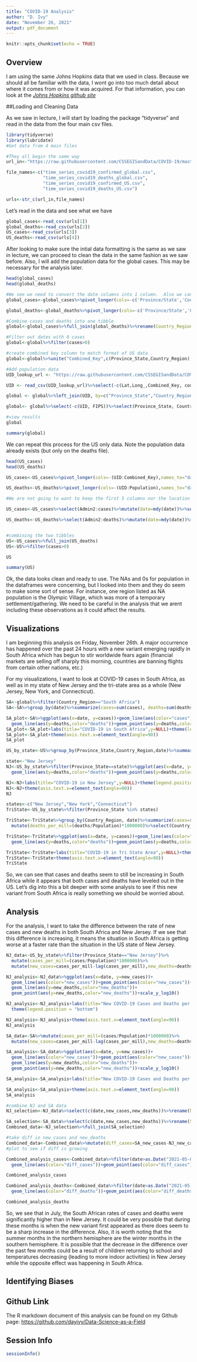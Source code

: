 ---
title: "COVID-19 Analysis"
author: "D. Ivy"
date: "November 26, 2021"
output: pdf_document
---

```{r setup, include=FALSE}
knitr::opts_chunk$set(echo = TRUE)

```

## Overview

I am using the same Johns Hopkins data that we used in class.  Because we should all be familiar with the data, I wont go into too much detail about where it comes from or how it was acquired.  For that information, you can look at the *[Johns Hopkins github site](https://github.com/CSSEGISandData/COVID-19/tree/master/csse_covid_19_data)*

##Loading and Cleaning Data

As we saw in lecture, I will start by loading the package "tidyverse" and read in the data from the four main csv files.

```{r get_jhu_data, echo=TRUE}
library(tidyverse)
library(lubridate)
#Get data from 4 main files

#They all begin the same way
url_in<-"https://raw.githubusercontent.com/CSSEGISandData/COVID-19/master/csse_covid_19_data/csse_covid_19_time_series/"

file_names<-c("time_series_covid19_confirmed_global.csv",
              "time_series_covid19_deaths_global.csv",
              "time_series_covid19_confirmed_US.csv",
              "time_series_covid19_deaths_US.csv")

urls<-str_c(url_in,file_names)
```

Let's read in the data and see what we have

```{r import_data, echo=TRUE,message=FALSE}
global_cases<-read_csv(urls[1])
global_deaths<-read_csv(urls[2])
US_cases<-read_csv(urls[3])
US_deaths<-read_csv(urls[4])
```

After looking to make sure the intial data formatting is the same as we saw in lecture, we can proceed to clean the data in the same fashion as we saw before. Also, I will add the population data for the global cases.  This may be necessary for the analysis later.

```{r tidy_global_data, echo=TRUE}
head(global_cases)
head(global_deaths)

#We see we need to convert the date columns into 1 column.  Also we can get rid of the Lat and Long variables
global_cases<-global_cases%>%pivot_longer(cols=-c('Province/State','Country/Region',Lat,Long),names_to="date",values_to="cases")%>%select(-c(Lat,Long))

global_deaths<-global_deaths%>%pivot_longer(cols=-c('Province/State','Country/Region',Lat,Long),names_to="date",values_to="deaths")%>%select(-c(Lat,Long))

#Combine cases and deaths into one tibble
global<-global_cases%>%full_join(global_deaths)%>%rename(Country_Region='Country/Region',Province_State='Province/State')%>%mutate(date=mdy(date))

#Filter out dates with 0 cases
global<-global%>%filter(cases>0)

#create combined key column to match format of US data
global<-global%>%unite("Combined_Key",c(Province_State,Country_Region),sep=", ",na.rm=TRUE, remove=FALSE)

#Add population data
UID_lookup_url <- "https://raw.githubusercontent.com/CSSEGISandData/COVID-19/master/csse_covid_19_data/UID_ISO_FIPS_LookUp_Table.csv"

UID <- read_csv(UID_lookup_url)%>%select(-c(Lat,Long_,Combined_Key, code3, iso2, iso3, Admin2))

global <- global%>%left_join(UID, by=c("Province_State","Country_Region"))

global<- global%>%select(-c(UID, FIPS))%>%select(Province_State, Country_Region,date,cases, deaths, Population,Combined_Key)

#view results
global

summary(global)
```

We can repeat this process for the US only data.  Note the population data already exists (but only on the deaths file).

```{r tidy_US_data, echo=TRUE}
head(US_cases)
head(US_deaths)

US_cases<-US_cases%>%pivot_longer(cols=-(UID:Combined_Key),names_to="date",values_to="cases")

US_deaths<-US_deaths%>%pivot_longer(cols=-(UID:Population),names_to="date",values_to="deaths")

#We are not going to want to keep the first 5 columns nor the location variables, also we must convert the date to proper date format for R to work with

US_cases<-US_cases%>%select(Admin2:cases)%>%mutate(date=mdy(date))%>%select(-c(Lat,Long_))

US_deaths<-US_deaths%>%select(Admin2:deaths)%>%mutate(date=mdy(date))%>%select(-c(Lat,Long_))


#combining the two tibbles
US<-US_cases%>%full_join(US_deaths)
US<-US%>%filter(cases>0)

US

summary(US)
```

Ok, the data looks clean and ready to use.  The NAs and 0s for population in the dataframes were concerning, but I looked into them and they do seem to make some sort of sense.  For instance, one region listed as NA population is the Olympic Village, which was more of a temporary settlement/gathering.  We need to be careful in the analysis that we arent including these observations as it could affect the results.

## Visualizations

I am beginning this analysis on Friday, November 26th.  A major occurrence has happened over the past 24 hours with a new variant emerging rapidly in South Africa which has begun to stir worldwide fears again (financial markets are selling off sharply this morning, countries are banning flights from certain other nations, etc.)   

For my visualizations, I want to look at COVID-19 cases in South Africa, as well as in my state of New Jersey and the tri-state area as a whole (New Jersey, New York, and Connecticut).  

```{r South_Africa_cases, echo=TRUE}
SA<-global%>%filter(Country_Region=="South Africa")
SA<-SA%>%group_by(date)%>%summarize(cases=sum(cases), deaths=sum(deaths),Population=sum(Population))%>%mutate(deaths_per_mill=(deaths/Population)*1000000)%>%ungroup()

SA_plot<-SA%>%ggplot(aes(x=date, y=cases))+geom_line(aes(color="cases"))+geom_point(aes(color="cases"))+
  geom_line(aes(y=deaths,color="deaths"))+geom_point(aes(y=deaths,color="deaths"))+scale_y_log10()
SA_plot<-SA_plot+labs(title="COVID-19 in South Africa",y=NULL)+theme(legend.position = "bottom")
SA_plot<-SA_plot+theme(axis.text.x=element_text(angle=90))
SA_plot
```

```{r US_by_state, echo=TRUE}

US_by_state<-US%>%group_by(Province_State,Country_Region,date)%>%summarize(cases=sum(cases),deaths=sum(deaths),Population=sum(Population))%>%mutate(deaths_per_mill=(deaths/Population)*1000000)%>%select(Province_State,Country_Region,date,cases,deaths,deaths_per_mill,Population)%>%ungroup()
```




```{r New_Jersey_Cases, echo=TRUE}
state<-"New Jersey"
NJ<-US_by_state%>%filter(Province_State==state)%>%ggplot(aes(x=date, y=cases))+geom_line(aes(color="cases"))+geom_point(aes(color="cases"))+
  geom_line(aes(y=deaths,color="deaths"))+geom_point(aes(y=deaths,color="deaths"))+scale_y_log10()

NJ<-NJ+labs(title="COVID-19 in New Jersey",y=NULL)+theme(legend.position = "bottom")
NJ<-NJ+theme(axis.text.x=element_text(angle=90))
NJ
```


```{r TriState_Cases, echo=TRUE}
states<-c("New Jersey","New York","Connecticut")
TriState<-US_by_state%>%filter(Province_State %in% states)

TriState<-TriState%>%group_by(Country_Region, date)%>%summarize(cases=sum(cases),deaths=sum(deaths),Population=sum(Population))%>%
  mutate(deaths_per_mill=(deaths/Population)*1000000)%>%select(Country_Region,date,cases,deaths,deaths_per_mill,Population)%>%ungroup()

TriState<-TriState%>%ggplot(aes(x=date, y=cases))+geom_line(aes(color="cases"))+geom_point(aes(color="cases"))+
  geom_line(aes(y=deaths,color="deaths"))+geom_point(aes(y=deaths,color="deaths"))+scale_y_log10()

TriState<-TriState+labs(title="COVID-19 in Tri State Area",y=NULL)+theme(legend.position = "bottom")
TriState<-TriState+theme(axis.text.x=element_text(angle=90))
TriState
```

So, we can see that cases and deaths seem to still be increasing in South Africa while it appears that both cases and deaths have leveled out in the US.  Let's dig into this a bit deeper with some analysis to see if this new variant from South Africa is really something we should be worried about.

## Analysis

For the analysis, I want to take the difference between the rate of new cases and new deaths in both South Africa and New Jersey.  If we see that this difference is increasing, it means the situation in South Africa is getting worse at a faster rate than the situation in the US state of New Jersey.

```{r analysis_NJ, echo=TRUE}

NJ_data<-US_by_state%>%filter(Province_State=="New Jersey")%>%
  mutate(cases_per_mill=(cases/Population)*1000000)%>%
  mutate(new_cases=cases_per_mill-lag(cases_per_mill),new_deaths=deaths_per_mill-lag(deaths_per_mill))

NJ_analysis<-NJ_data%>%ggplot(aes(x=date, y=new_cases))+
  geom_line(aes(color="new_cases"))+geom_point(aes(color="new_cases"))+
  geom_line(aes(y=new_deaths,color="new_deaths"))+
  geom_point(aes(y=new_deaths,color="new_deaths"))+scale_y_log10()

NJ_analysis<-NJ_analysis+labs(title="New COVID-19 Cases and Deaths per Million in New Jersey",y=NULL)+
  theme(legend.position = "bottom")

NJ_analysis<-NJ_analysis+theme(axis.text.x=element_text(angle=90))
NJ_analysis
```

```{r analysis_SA, echo=TRUE}
SA_data<-SA%>%mutate(cases_per_mill=(cases/Population)*1000000)%>%
  mutate(new_cases=cases_per_mill-lag(cases_per_mill),new_deaths=deaths_per_mill-lag(deaths_per_mill))

SA_analysis<-SA_data%>%ggplot(aes(x=date, y=new_cases))+
  geom_line(aes(color="new_cases"))+geom_point(aes(color="new_cases"))+
  geom_line(aes(y=new_deaths,color="new_deaths"))+
  geom_point(aes(y=new_deaths,color="new_deaths"))+scale_y_log10()

SA_analysis<-SA_analysis+labs(title="New COVID-19 Cases and Deaths per Million in South Africa",y=NULL)+theme(legend.position = "bottom")

SA_analysis<-SA_analysis+theme(axis.text.x=element_text(angle=90))
SA_analysis

```

```{r compare_growth_rates, echo=TRUE}
#combine NJ and SA data
NJ_selection<-NJ_data%>%select(c(date,new_cases,new_deaths))%>%rename(NJ_new_cases=new_cases,NJ_new_deaths=new_deaths)

SA_selection<-SA_data%>%select(c(date,new_cases,new_deaths))%>%rename(SA_new_cases=new_cases,SA_new_deaths=new_deaths)
Combined_data<-NJ_selection%>%full_join(SA_selection)

#take diff in new_cases and new_deaths
Combined_data<-Combined_data%>%mutate(diff_cases=SA_new_cases-NJ_new_cases,diff_deaths=SA_new_deaths-NJ_new_deaths)
#plot to see if diff is growing

Combined_analysis_cases<-Combined_data%>%filter(date>as.Date("2021-05-01"))%>%ggplot(aes(x=date, y=diff_cases))+
  geom_line(aes(color="diff_cases"))+geom_point(aes(color="diff_cases"))

Combined_analysis_cases

Combined_analysis_deaths<-Combined_data%>%filter(date>as.Date("2021-05-01"))%>%ggplot(aes(x=date, y=diff_deaths))+
  geom_line(aes(color="diff_deaths"))+geom_point(aes(color="diff_deaths"))

Combined_analysis_deaths

```

So, we see that in July, the South African rates of cases and deaths were significantly higher than in New Jersey.  It could be very possible that during these months is when the new variant first appeared as there does seem to be a sharp increase in the difference.  Also, it is worth noting that the summer months in the northern hemisphere are the winter months in the southern hemisphere.  It is possible that the decrease in the difference over the past few months could be a result of children returning to school and temperatures decreasing (leading to more indoor activities) in New Jersey while the opposite effect was happening in South Africa.

## Identifying Biases

## Github Link

The R markdown document of this analysis can be found on my Github page:
<https://github.com/dayivy/Data-Science-as-a-Field>

## Session Info

```{r sessionInfo, echo=TRUE}
sessionInfo()
```